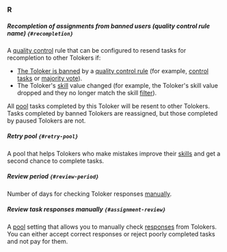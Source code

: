 ### R

##### Recompletion of assignments from banned users (quality control rule name) `{#recompletion}`
A [quality control](#quality-control) rule that can be configured to resend tasks for recompletion to other Tolokers if:

  - [The Toloker is banned](#banning-tolokers) by a [quality control rule](#quality-control-rule) (for example, [control tasks](#control-task) or [majority vote](#majority-vote)).
  - The Toloker's [skill](#skill) value changed (for example, the Toloker's skill value dropped and they no longer match the skill [filter](#filters)).

All [pool](#pool) tasks completed by this Toloker will be resent to other Tolokers. Tasks completed by banned Tolokers are reassigned, but those completed by paused Tolokers are not.

##### Retry pool `{#retry-pool}`

A pool that helps Tolokers who make mistakes improve their [skills](#skill) and get a second chance to complete tasks.

##### Review period `{#review-period}`

Number of days for checking Toloker responses [manually](#assignment-review).

##### Review task responses manually `{#assignment-review}`

A [pool](#pool) setting that allows you to manually check [responses](#response) from Tolokers. You can either accept correct responses or reject poorly completed tasks and not pay for them.

